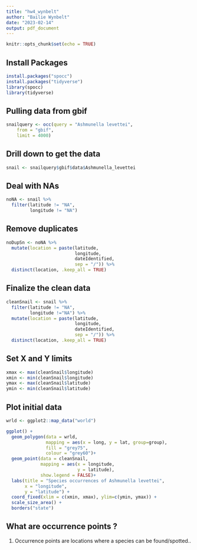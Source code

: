 ```yaml
---
title: "hw4_wynbelt"
author: "Bailie Wynbelt"
date: "2023-02-14"
output: pdf_document
---
```


```r
knitr::opts_chunk$set(echo = TRUE)
```

## Install Packages

```r
install.packages("spocc")
install.packages("tidyverse") 
library(spocc)
library(tidyverse)
```

## Pulling data from gbif
```r
snailquery <- occ(query = "Ashmunella levettei", 
    from = "gbif", 
    limit = 4000)

```

## Drill down to get the data 
```r
snail <- snailquery$gbif$data$Ashmunella_levettei
```

## Deal with NAs
```r
noNA <- snail %>% 
  filter(latitude != "NA",
         longitude != "NA")
```

## Remove duplicates
```r
noDupSn <- noNA %>% 
  mutate(location = paste(latitude, 
                          longitude,
                          dateIdentified,
                          sep = "/")) %>% 
  distinct(location, .keep_all = TRUE)
```

## Finalize the clean data
```r
cleanSnail <- snail %>% 
  filter(latitude != "NA", 
         longitude !="NA") %>% 
  mutate(location = paste(latitude, 
                          longitude, 
                          dateIdentified, 
                          sep = "/")) %>% 
  distinct(location, .keep_all = TRUE)
```

## Set X and Y limits 
```r
xmax <- max(cleanSnail$longitude)
xmin <- min(cleanSnail$longitude)
ymax <- max(cleanSnail$latitude)
ymin <- min(cleanSnail$latitude)

```

## Plot initial data
```r
wrld <- ggplot2::map_data("world")

ggplot() +
  geom_polygon(data = wrld,
               mapping = aes(x = long, y = lat, group=group), 
               fill = "grey75",
               colour = "grey60")+
  geom_point(data = cleanSnail, 
             mapping = aes(x = longitude,
                           y = latitude),
             show.legend = FALSE)+
  labs(title = "Species occurrences of Ashmunella levettei",
       x = "longitude",
       y = "latitude") +
  coord_fixed(xlim = c(xmin, xmax), ylim=c(ymin, ymax)) +
  scale_size_area() +
  borders("state")
```

## What are occurrence points ?
1. Occurrence points are locations where a species can be found/spotted..